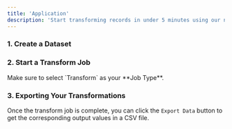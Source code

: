 ```yaml
---
title: 'Application'
description: 'Start transforming records in under 5 minutes using our no-code UI'
---
```


### 1. Create a Dataset

<Snippet file="app-create-dataset.mdx" />

### 2. Start a Transform Job

<Snippet file="app-start-job.mdx" />
Make sure to select `Transform` as your **Job Type**.

<Snippet file="app-job-progress.mdx" />

### 3. Exporting Your Transformations

Once the transform job is complete, you can click the `Export Data` button to get the corresponding output values in a CSV file.